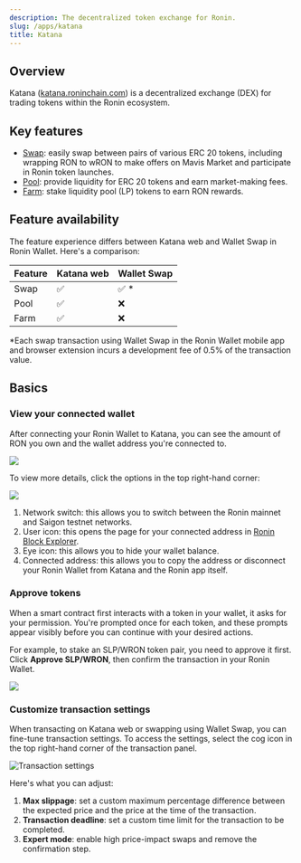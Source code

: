 ```yaml
---
description: The decentralized token exchange for Ronin.
slug: /apps/katana
title: Katana
---
```



## Overview

Katana ([katana.roninchain.com](https://app.roninchain.com/swap)) is a decentralized exchange (DEX) for trading tokens within the Ronin ecosystem. 

## Key features

* [Swap](./guides/swap.mdx): easily swap between pairs of various ERC 20 tokens, including wrapping RON to wRON to make offers on Mavis Market and participate in Ronin token launches.
* [Pool](./guides/pool.mdx): provide liquidity for ERC 20 tokens and earn market-making fees.
* [Farm](./guides/farm.mdx): stake liquidity pool (LP) tokens to earn RON rewards.

## Feature availability

The feature experience differs between Katana web and Wallet Swap in Ronin Wallet. Here's a comparison:

|Feature|Katana web|Wallet Swap|
|---|---|---|
|Swap|✅|✅ \*|
|Pool|✅|❌|
|Farm|✅|❌|

\*Each swap transaction using Wallet Swap in the Ronin Wallet mobile app and browser extension incurs a development fee of 0.5% of the transaction value.

## Basics

### View your connected wallet

After connecting your Ronin Wallet to Katana, you can see the amount of RON you own and the wallet address you're connected to.

<img src={walletBalance} width={1000} />

To view more details, click the options in the top right-hand corner:

<img src={walletOptions} width={1000} />

1. Network switch: this allows you to switch between the Ronin mainnet and Saigon testnet networks.
2. User icon: this opens the page for your connected address in [Ronin Block Explorer](app.roninchain.com).
3. Eye icon: this allows you to hide your wallet balance.
4. Connected address: this allows you to copy the address or disconnect your Ronin Wallet from Katana and the Ronin app itself.

### Approve tokens

When a smart contract first interacts with a token in your wallet, it asks for your permission. You're prompted once for each token, and these prompts appear visibly before you can continue with your desired actions. 

For example, to stake an SLP/WRON token pair, you need to approve it first. Click **Approve SLP/WRON**, then confirm the transaction in your Ronin Wallet.

<img src={approveTokens} width={1000} />

### Customize transaction settings

When transacting on Katana web or swapping using Wallet Swap, you can fine-tune transaction settings. To access the settings, select the cog icon in the top right-hand corner of the transaction panel.

![Transaction settings](./assets/katana-txn-settings.png)

Here's what you can adjust:

1. **Max slippage**: set a custom maximum percentage difference between the expected price and the price at the time of the transaction.
2. **Transaction deadline**: set a custom time limit for the transaction to be completed.
3. **Expert mode**: enable high price-impact swaps and remove the confirmation step.
